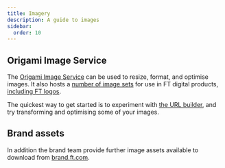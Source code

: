 ```yaml
---
title: Imagery
description: A guide to images
sidebar:
  order: 10
---
```


## Origami Image Service

The [Origami Image Service](https://www.ft.com/__origami/service/image/v2/) can be used to resize, format, and optimise images. It also hosts a [number of image sets](https://www.ft.com/__origami/service/image/v2/docs/image-sets) for use in FT digital products, [including FT logos](https://www.ft.com/__origami/service/image/v2/docs/image-sets#FT-Logo).

The quickest way to get started is to experiment with [the URL builder](https://www.ft.com/__origami/service/image/v2/docs/url-builder), and try transforming and optimising some of your images.

## Brand assets

In addition the brand team provide further image assets available to download from [brand.ft.com](https://brand.ft.com/document/91).
